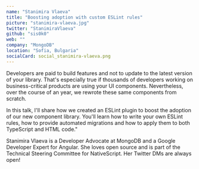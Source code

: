 ```yaml
---
name: "Stanimira Vlaeva"
title: "Boosting adoption with custom ESLint rules"
picture: "stanimira-vlaeva.jpg"
twitter: "StanimiraVlaeva"
github: "sis0k0"
web: ""
company: "MongoDB"
location: "Sofia, Bulgaria"
socialCard: social_stanimira-vlaeva.png
---
```


<p>
  Developers are paid to build features and not to update to the latest version of your library. That's especially true if thousands of developers working on business-critical products are using your UI components. Nevertheless, over the course of an year, we rewrote these same components from scratch.
</p>
<p>
  In this talk, I'll share how we created an ESLint plugin to boost the adoption of our new component library. You'll learn how to write your own ESLint rules, how to provide automated migrations and how to apply them to both TypeScript and HTML code."
</p>

<p>
  Stanimira Vlaeva is a Developer Advocate at MongoDB and a Google Developer Expert for Angular. She loves open source and is part of the Technical Steering Committee for NativeScript. Her Twitter DMs are always open!
</p>
